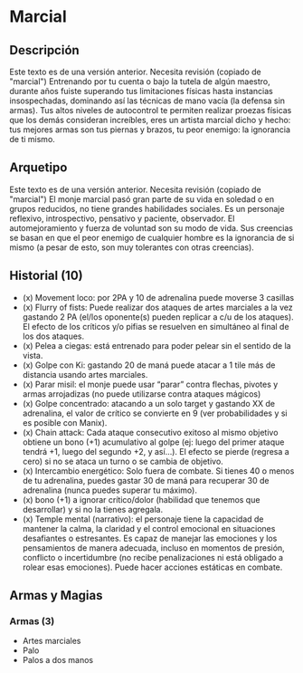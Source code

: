 
# Marcial

<Bleed>
  <Screenshot src={placeholderImage} alt="placeholder" full />
</Bleed>

## Descripción

<Callout type="warning" emoji="🔎">
  Este texto es de una versión anterior. Necesita revisión (copiado de "marcial")
</Callout>
Entrenando por tu cuenta o bajo la tutela de algún maestro, durante años fuiste superando
tus limitaciones físicas hasta instancias insospechadas, dominando así las técnicas
de mano vacía (la defensa sin armas). Tus altos niveles de autocontrol te permiten
realizar proezas físicas que los demás consideran increíbles, eres un artista marcial
dicho y hecho: tus mejores armas son tus piernas y brazos, tu peor enemigo: la ignorancia
de ti mismo.

## Arquetipo

<Callout type="warning" emoji="🔎">
  Este texto es de una versión anterior. Necesita revisión (copiado de "marcial")
</Callout>
El monje marcial pasó gran parte de su vida en soledad o en grupos reducidos, no
tiene grandes habilidades sociales. Es un personaje reflexivo, introspectivo, pensativo
y paciente, observador. El automejoramiento y fuerza de voluntad son su modo de vida.
Sus creencias se basan en que el peor enemigo de cualquier hombre es la ignorancia
de si mismo (a pesar de esto, son muy tolerantes con otras creencias).

## Historial (10)

- (x) Movement loco: por 2PA y 10 de adrenalina puede moverse 3 casillas
- (x) Flurry of fists: Puede realizar dos ataques de artes marciales a la vez gastando 2 PA (el/los oponente(s) pueden replicar a c/u de los ataques). El efecto de los críticos y/o pifias se resuelven en simultáneo al final de los dos ataques.
- (x) Pelea a ciegas: está entrenado para poder pelear sin el sentido de la vista.
- (x) Golpe con Ki: gastando 20 de maná puede atacar a 1 tile más de distancia usando artes marciales.
- (x) Parar misil: el monje puede usar “parar” contra flechas, pivotes y armas arrojadizas (no puede utilizarse contra ataques mágicos)
- (x) Golpe concentrado: atacando a un solo target y gastando XX de adrenalina, el valor de crítico se convierte en 9 (ver probabilidades y si es posible con Manix).
- (x) Chain attack: Cada ataque consecutivo exitoso al mismo objetivo obtiene un bono (+1) acumulativo al golpe (ej: luego del primer ataque tendrá +1, luego del segundo +2, y así…). El efecto se pierde (regresa a cero) si no se ataca un turno o se cambia de objetivo.
- (x) Intercambio energético: Solo fuera de combate. Si tienes 40 o menos de tu adrenalina, puedes gastar 30 de maná para recuperar 30 de adrenalina (nunca puedes superar tu máximo).
- (x) bono (+1) a ignorar crítico/dolor (habilidad que tenemos que desarrollar) y si no la tienes agregala.
- (x) Temple mental (narrativo): el personaje tiene la capacidad de mantener la calma, la claridad y el control emocional en situaciones desafiantes o estresantes. Es capaz de manejar las emociones y los pensamientos de manera adecuada, incluso en momentos de presión, conflicto o incertidumbre (no recibe penalizaciones ni está obligado a rolear esas emociones). Puede hacer acciones estáticas en combate.

## Armas y Magias

### Armas (3)

- Artes marciales
- Palo
- Palos a dos manos
